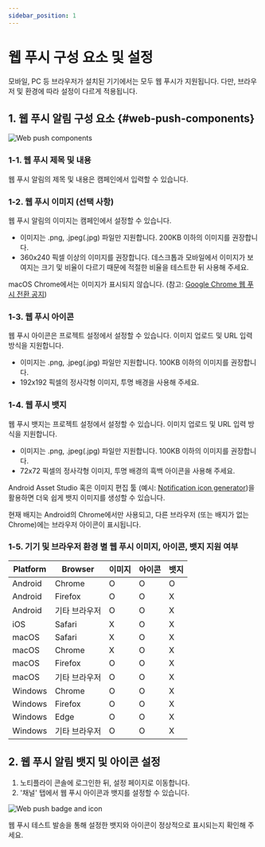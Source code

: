 ```yaml
---
sidebar_position: 1
---
```


# 웹 푸시 구성 요소 및 설정

모바일, PC 등 브라우저가 설치된 기기에서는 모두 웹 푸시가 지원됩니다. 다만, 브라우저 및 환경에 따라 설정이 다르게 적용됩니다.

## 1. 웹 푸시 알림 구성 요소 {#web-push-components}

![Web push components](./img/web-push-components.png)

### 1-1. 웹 푸시 제목 및 내용

웹 푸시 알림의 제목 및 내용은 캠페인에서 입력할 수 있습니다.

### 1-2. 웹 푸시 이미지 (선택 사항)

웹 푸시 알림의 이미지는 캠페인에서 설정할 수 있습니다.

- 이미지는 .png, .jpeg(.jpg) 파일만 지원합니다. 200KB 이하의 이미지를 권장합니다.
- 360x240 픽셀 이상의 이미지를 권장합니다. 데스크톱과 모바일에서 이미지가 보여지는 크기 및 비율이 다르기 때문에 적절한 비율을 테스트한 뒤 사용해 주세요.

macOS Chrome에서는 이미지가 표시되지 않습니다. (참고: [Google Chrome 웹 푸시 전환 공지](https://developer.chrome.com/blog/native-mac-os-notifications?hl=ko))

### 1-3. 웹 푸시 아이콘

웹 푸시 아이콘은 프로젝트 설정에서 설정할 수 있습니다. 이미지 업로드 및 URL 입력 방식을 지원합니다.

- 이미지는 .png, .jpeg(.jpg) 파일만 지원합니다. 100KB 이하의 이미지를 권장합니다.
- 192x192 픽셀의 정사각형 이미지, 투명 배경을 사용해 주세요.

### 1-4. 웹 푸시 뱃지

웹 푸시 뱃지는 프로젝트 설정에서 설정할 수 있습니다. 이미지 업로드 및 URL 입력 방식을 지원합니다.

- 이미지는 .png, .jpeg(.jpg) 파일만 지원합니다. 100KB 이하의 이미지를 권장합니다.
- 72x72 픽셀의 정사각형 이미지, 투명 배경의 흑백 아이콘을 사용해 주세요.

Android Asset Studio 혹은 이미지 편집 툴 (예시: [Notification icon generator](https://romannurik.github.io/AndroidAssetStudio/icons-notification.html))을 활용하면 더욱 쉽게 뱃지 이미지를 생성할 수 있습니다.

현재 배지는 Android의 Chrome에서만 사용되고, 다른 브라우저 (또는 배지가 없는 Chrome)에는 브라우저 아이콘이 표시됩니다.

### 1-5. 기기 및 브라우저 환경 별 웹 푸시 이미지, 아이콘, 뱃지 지원 여부

| Platform | Browser       | 이미지 | 아이콘 | 뱃지 |
| -------- | ------------- | ------ | ------ | ---- |
| Android  | Chrome        | O      | O      | O    |
| Android  | Firefox       | O      | O      | X    |
| Android  | 기타 브라우저 | O      | O      | X    |
| iOS      | Safari        | X      | O      | X    |
| macOS    | Safari        | X      | O      | X    |
| macOS    | Chrome        | X      | O      | X    |
| macOS    | Firefox       | O      | O      | X    |
| macOS    | 기타 브라우저 | O      | O      | X    |
| Windows  | Chrome        | O      | O      | X    |
| Windows  | Firefox       | O      | O      | X    |
| Windows  | Edge          | O      | O      | X    |
| Windows  | 기타 브라우저 | O      | O      | X    |

## 2. 웹 푸시 알림 뱃지 및 아이콘 설정

1. 노티플라이 콘솔에 로그인한 뒤, 설정 페이지로 이동합니다.
2. '채널' 탭에서 웹 푸시 아이콘과 뱃지를 설정할 수 있습니다.

![Web push badge and icon](./img/web-push-badge-and-icon.png)

웹 푸시 테스트 발송을 통해 설정한 뱃지와 아이콘이 정상적으로 표시되는지 확인해 주세요.
